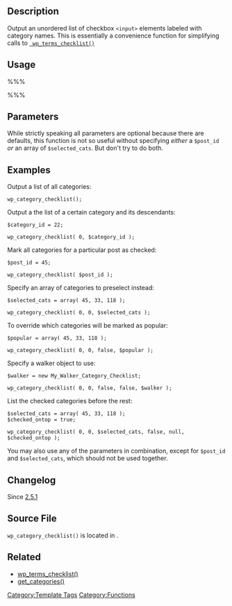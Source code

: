 {{Languages|
{{en|Function Reference/wp_category_checklist}}
{{ja|関数リファレンス/wp_category_checklist}}
}}

== Description ==

Output an unordered list of checkbox <tt>&lt;input></tt> elements labeled with category names. This is essentially a convenience function for simplifying calls to <tt>[[Function_Reference/wp_terms_checklist| wp_terms_checklist()]]</tt>

== Usage ==
%%%<?php
   wp_category_checklist( $post_id, $descendants_and_self, $selected_cats,
         $popular_cats, $walker, $checked_ontop);
?>%%%
== Parameters ==

While strictly speaking all parameters are optional because there are defaults, this function is not so useful without specifying ''either'' a <tt>$post_id</tt> ''or'' an array of <tt>$selected_cats</tt>. But don't try to do both.

{{Parameter|$post_id|integer|Mark categories associated with this post as checked. <tt>$selected_cats</tt> must be false, and not an array, if a nonzero value is passed here.|optional|0}}
{{Parameter|$descendants_and_self|integer|ID of the category to output along with its descendents.|optional|0}}
{{Parameter|$selected_cats|boolean&#124;array|An array of category IDs to mark as checked. If passing a valid <tt>$post_id</tt>, this should be set as false.|optional|false}}
{{Parameter|$popular_cats|boolean&#124;array|An array of category IDs that overrides the list of categories receiving the "popular-category" class.|optional|false}}
{{Parameter|$walker|object|Walker object to use to build the output. If empty, an instance of <tt>Walker_Category_Checklist</tt> will be used.|optional|null}}
{{Parameter|$checked_ontop|boolean|Move checked items out of the hierarchy and to the top of the list.|optional|true}}

== Examples ==

Output a list of all categories:

 wp_category_checklist();

Output a the list of a certain category and its descendants:

<pre>
$category_id = 22;

wp_category_checklist( 0, $category_id );
</pre>

Mark all categories for a particular post as checked:

<pre>
$post_id = 45;

wp_category_checklist( $post_id );
</pre>

Specify an array of categories to preselect instead:

<pre>
$selected_cats = array( 45, 33, 118 );

wp_category_checklist( 0, 0, $selected_cats );
</pre>

To override which categories will be marked as popular:

<pre>
$popular = array( 45, 33, 118 );

wp_category_checklist( 0, 0, false, $popular );
</pre>

Specify a walker object to use:

<pre>
$walker = new My_Walker_Category_Checklist;

wp_category_checklist( 0, 0, false, false, $walker );
</pre>

List the checked categories before the rest:

<pre>
$selected_cats = array( 45, 33, 118 );
$checked_ontop = true;

wp_category_checklist( 0, 0, $selected_cats, false, null, $checked_ontop );
</pre>

You may also use any of the parameters in combination, except for <tt>$post_id</tt> and <tt>$selected_cats</tt>, which should not be used together.

== Changelog ==

Since [[Version_2.5.1 | 2.5.1]]

== Source File ==

<tt>wp_category_checklist()</tt> is located in {{Trac|wp-admin/includes/template.php}}.

== Related ==

{{Category Tags}}
* [[Function_Reference/wp_terms_checklist|wp_terms_checklist()]]
* [[Function_Reference/get_categories|get_categories()]]
{{Lists Tags}}

{{Tag Footer}}

[[Category:Template Tags]]
[[Category:Functions]]